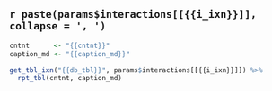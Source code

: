 
## `r paste(params$interactions[[{{i_ixn}}]], collapse = ', ')`

```r
cntnt      <- "{{cntnt}}"
caption_md <- "{{caption_md}}"

get_tbl_ixn("{{db_tbl}}", params$interactions[[{{i_ixn}}]]) %>% 
  rpt_tbl(cntnt, caption_md)
```
